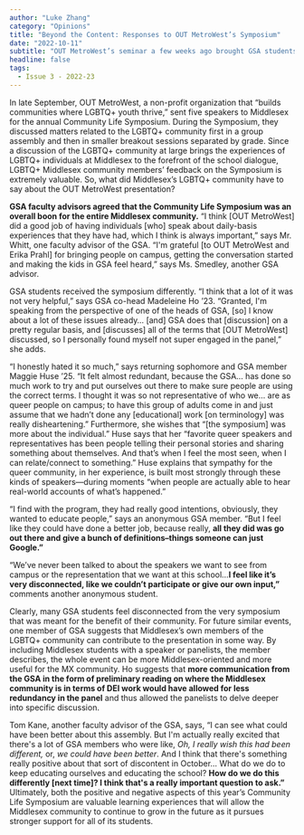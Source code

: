 ```yaml
---
author: "Luke Zhang"
category: "Opinions"
title: "Beyond the Content: Responses to OUT MetroWest’s Symposium"
date: "2022-10-11"
subtitle: "OUT MetroWest’s seminar a few weeks ago brought GSA students’ lives to the forefront of the community; was this representation received positively by the GSA or not?"
headline: false
tags:
  - Issue 3 - 2022-23
---
```


In late September, OUT MetroWest, a non-profit organization that “builds communities where LGBTQ+ youth thrive,” sent five speakers to Middlesex for the annual Community Life Symposium. During the Symposium, they discussed matters related to the LGBTQ+ community first in a group assembly and then in smaller breakout sessions separated by grade. Since a discussion of the LGBTQ+ community at large brings the experiences of LGBTQ+ individuals at Middlesex to the forefront of the school dialogue, LGBTQ+ Middlesex community members’ feedback on the Symposium is extremely valuable. So, what did Middlesex’s LGBTQ+ community have to say about the OUT MetroWest presentation?

**GSA faculty advisors agreed that the Community Life Symposium was an overall boon for the entire Middlesex community.** “I think [OUT MetroWest] did a good job of having individuals [who] speak about daily-basis experiences that they have had, which I think is always important,” says Mr. Whitt, one faculty advisor of the GSA. “I'm grateful [to OUT MetroWest and Erika Prahl] for bringing people on campus, getting the conversation started and making the kids in GSA feel heard,” says Ms. Smedley, another GSA advisor.

GSA students received the symposium differently. “I think that a lot of it was not very helpful,” says GSA co-head Madeleine Ho ’23. “Granted, I'm speaking from the perspective of one of the heads of GSA, [so] I know about a lot of these issues already… [and] GSA does that [discussion] on a pretty regular basis, and [discusses] all of the terms that [OUT MetroWest] discussed, so I personally found myself not super engaged in the panel,” she adds.

“I honestly hated it so much,” says returning sophomore and GSA member Maggie Huse ’25. “It felt almost redundant, because the GSA… has done so much work to try and put ourselves out there to make sure people are using the correct terms. I thought it was so not representative of who we… are as queer people on campus; to have this group of adults come in and just assume that we hadn’t done any [educational] work [on terminology] was really disheartening.” Furthermore, she wishes that “[the symposium] was more about the individual.” Huse says that her “favorite queer speakers and representatives has been people telling their personal stories and sharing something about themselves. And that’s when I feel the most seen, when I can relate/connect to something.” Huse explains that sympathy for the queer community, in her experience, is built most strongly through these kinds of speakers––during moments “when people are actually able to hear real-world accounts of what’s happened.”

“I find with the program, they had really good intentions, obviously, they wanted to educate people,” says an anonymous GSA member. “But I feel like they could have done a better job, because really, **all they did was go out there and give a bunch of definitions–things someone can just Google.”**

“We’ve never been talked to about the speakers we want to see from campus or the representation that we want at this school…**I feel like it’s very disconnected, like we couldn’t participate or give our own input,”** comments another anonymous student.

Clearly, many GSA students feel disconnected from the very symposium that was meant for the benefit of their community. For future similar events, one member of GSA suggests that Middlesex’s own members of the LGBTQ+ community can contribute to the presentation in some way. By including Middlesex students with a speaker or panelists, the member describes, the whole event can be more Middlesex-oriented and more useful for the MX community. Ho suggests that **more communication from the GSA in the form of preliminary reading on where the Middlesex community is in terms of DEI work would have allowed for less redundancy in the panel** and thus allowed the panelists to delve deeper into specific discussion.

Tom Kane, another faculty advisor of the GSA, says, “I can see what could have been better about this assembly. But I'm actually really excited that there's a lot of GSA members who were like, _Oh, I really wish this had been different,_ or, _we could have been better_. And I think that there's something really positive about that sort of discontent in October… What do we do to keep educating ourselves and educating the school? **How do we do this differently [next time]? I think that's a really important question to ask.”** Ultimately, both the positive and negative aspects of this year’s Community Life Symposium are valuable learning experiences that will allow the Middlesex community to continue to grow in the future as it pursues stronger support for all of its students.
